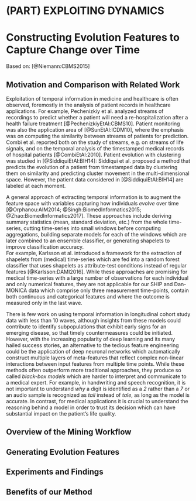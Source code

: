 # (PART) EXPLOITING DYNAMICS {-}

# Constructing Evolution Features to Capture Change over Time {#evo}

Based on: [@Niemann:CBMS2015]

## Motivation and Comparison with Related Work

Exploitation of temporal information in medicine and healthcare is often observed, foremostly in the analysis of patient records in healthcare applications. For example, Pechenizkiy et al. analyzed streams of recordings to predict whether a patient will need a re-hospitalization after a health failure treatment [@PechenizkiyEtAl:CBMS10]. Patient monitoring was also the application area of [@SunEtAl:ICDM10], where the emphasis was on computing the similarity between streams of patients for prediction. Combi et al. reported both on the study of streams, e.g. on streams of life signals, and on the temporal analysis of the timestamped medical records of hospital patients [@CombiEtAl:2010]. 
Patient evolution with clustering was studied in [@SiddiquiEtAl:BIH14]: Siddiqui et al. proposed a method that predicts the evolution of a patient from timestamped data by clustering them on similarity and predicting cluster movement in the multi-dimensional space. However, the patient data considered in [@SiddiquiEtAl:BIH14] are labeled at each moment.

<!-- There is extensive research on extracting temporal information from medical  -->
<!-- time-series [@Orphanou:AIM2014; @Singh:BiomedInformatics2015; @Zhao:BiomedInformatics2017].  -->
A general approach of extracting temporal information is to augment the feature space with variables capturing 
how individuals _evolve_ over time [@Orphanou:AIM2014; @Singh:BiomedInformatics2015; @Zhao:BiomedInformatics2017]. 
These approaches include deriving summary statistics (mean, standard deviation, etc.) from the whole time-series, 
cutting time-series into small windows before computing aggregations, 
building separate models for each of the windows which are later combined to an ensemble classifier, 
or generating shapelets to improve classification accuracy.  
For example, Karlsson et al. introduced a framework for the extraction of 
shapelets from (medical) time-series which are fed into a random forest classifier 
that uses shapelets as attribute-test conditions instead of regular features [@Karlsson:DAMI2016].
While these approaches are promising for medical time-series with a large number 
of observations for each individual and only numerical features, they are not 
applicable for our SHIP and Dan-MONICA data which comprise only three measurement time-points, contain both continuous and categorical features and where the outcome is measured only in the last wave.  

There is few work on using temporal information in longitudinal cohort study data with less than 10 waves, 
although insights from these models could contribute to identify subpopulations that exhibit early signs for an emerging disease, so that timely countermeasures could be initiated. 
<!-- Currently, there is a lack of frameworks that exploit temporal information that could contribute to classification accuracy improvements.  -->
However, with the increasing popularity of deep learning and its many hailed success stories, an alternative to the tedious feature engineering could be the application of deep neuronal networks which automatically construct multiple layers of meta-features that reflect complex non-linear interactions between input features from multiple time points. 
While these methods often outperform more traditional approaches, they produce so called _black-box models_ which are harder to interpret and communicate to a medical expert. 
For example, in handwriting and speech recognition, it is not important to understand _why_ a digit is identified as a _2_ rather than a _7_ or an audio sample is recognized as _tail_ instead of _tale_, as long as the model is accurate. 
In contrast, for medical applications it is crucial to understand the reasoning behind a model in order to trust its decision which can have substantial impact on the patient's life quality. 

## Overview of the Mining Workflow

## Generating Evolution Features

## Experiments and Findings

## Benefits of our Method
